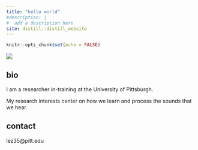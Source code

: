 ```yaml
---
title: "hello world"
#description: |
#  add a description here
site: distill::distill_website
---
```


```r
knitr::opts_chunk$set(echo = FALSE)

```

![](images/kemar.jpg)

## bio
I am a researcher in-training at the University of Pittsburgh.

My research interests center on how we learn and process the sounds that we hear.


## contact
lez35@pitt.edu